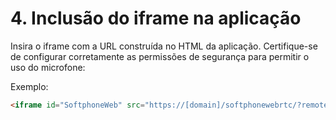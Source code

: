 # 4.	Inclusão do iframe na aplicação

Insira o iframe com a URL construída no HTML da aplicação. Certifique-se de configurar corretamente as permissões de segurança para permitir o uso do microfone:

Exemplo:

```html
<iframe id="SoftphoneWeb" src="https://[domain]/softphonewebrtc/?remote_address=atd-ecs01.olos.com.br&passcode=1184&agent_id=1208" allow="microphone" sandbox="allow-same-origin allow-scripts allow-forms"></iframe>
```